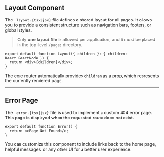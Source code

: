 ## Layout Component

The `_layout.{tsx|jsx}` file defines a shared layout for all pages.
It allows you to provide a consistent structure such as navigation bars, footers, or global styles.

> Only **one layout file** is allowed per application, and it must be placed in the top-level `/pages` directory.

```tsx
export default function Layout({ children }: { children: React.ReactNode }) {
  return <div>{children}</div>;
}
```

The core router automatically provides `children` as a prop, which represents the currently rendered page.

---

## Error Page

The `_error.{tsx|jsx}` file is used to implement a custom 404 error page.
This page is displayed when the requested route does not exist.

```tsx
export default function Error() {
  return <>Page Not Found</>;
}
```

You can customize this component to include links back to the home page, helpful messages, or any other UI for a better user experience.
